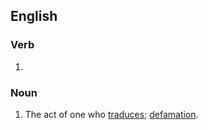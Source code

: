 ==English==

===Verb===
{{head|en|verb form}}

# {{present participle of|traduce|lang=en|nocat=1}}

===Noun===
{{en-noun}}

# The act of one who [[traduce]]s; [[defamation]].